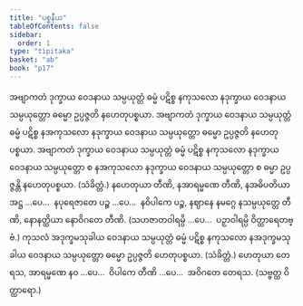 ```yaml
---
title: "ပစ္စနီယ"
tableOfContents: false
sidebar:
  order: 1
type: "tipitaka"
basket: "ab"
book: "p17"
---
```



<DynamicBreadcrumb />

<Division number="7" book="p17" e="ch" v="40" p="291">

<Paragraph number="18" book="p17">
အဗျာကတံ ဒုက္ခာယ ဝေဒနာယ သမ္ပယုတ္တံ ဓမ္မံ ပဋိစ္စ နကုသလော နဒုက္ခာယ ဝေဒနာယ သမ္ပယုတ္တော ဓမ္မော ဥပ္ပဇ္ဇတိ နဟေတုပစ္စယာ. အဗျာကတံ ဒုက္ခာယ ဝေဒနာယ သမ္ပယုတ္တံ ဓမ္မံ ပဋိစ္စ နအကုသလော နဒုက္ခာယ ဝေဒနာယ သမ္ပယုတ္တော ဓမ္မော ဥပ္ပဇ္ဇတိ နဟေတုပစ္စယာ. အဗျာကတံ ဒုက္ခာယ ဝေဒနာယ သမ္ပယုတ္တံ ဓမ္မံ ပဋိစ္စ နကုသလော နဒုက္ခာယ ဝေဒနာယ သမ္ပယုတ္တော စ နအကုသလော နဒုက္ခာယ ဝေဒနာယ သမ္ပယုတ္တော စ ဓမ္မာ ဥပ္ပဇ္ဇန္တိ နဟေတုပစ္စယာ. (သံခိတ္တံ.)
</Paragraph>

<Paragraph number="19" book="p17">
နဟေတုယာ တီဏိ, နအာရမ္မဏေ တီဏိ, နအဓိပတိယာ အဋ္ဌ …ပေ…  နပုရေဇာတေ ပဉ္စ …ပေ…  နဝိပါကေ ပဉ္စ, နဈာနေ နမဂ္ဂေ နသမ္ပယုတ္တေ တီဏိ, နောနတ္ထိယာ နောဝိဂတေ တီဏိ. (သဟဇာတဝါရမ္ပိ …ပေ…  ပဉှာဝါရမ္ပိ ဝိတ္ထာရေတဗ္ဗံ.)
</Paragraph>

</Division>
<Division number="8" book="p17" e="ch" v="40" p="291">

<Paragraph number="20" book="p17">
ကုသလံ အဒုက္ခမသုခါယ ဝေဒနာယ သမ္ပယုတ္တံ ဓမ္မံ ပဋိစ္စ နကုသလော နအဒုက္ခမသုခါယ ဝေဒနာယ သမ္ပယုတ္တော ဓမ္မော ဥပ္ပဇ္ဇတိ ဟေတုပစ္စယာ. (သံခိတ္တံ.)
</Paragraph>

<Paragraph number="21" book="p17">
ဟေတုယာ တေရသ, အာရမ္မဏေ နဝ …ပေ…  ဝိပါကေ တီဏိ …ပေ…  အဝိဂတေ တေရသ. (သဗ္ဗတ္ထ ဝိတ္ထာရော.)
</Paragraph>
</Division>